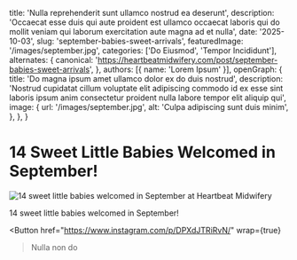 
  title: 'Nulla reprehenderit sunt ullamco nostrud ea deserunt',
  description: 'Occaecat esse duis qui aute proident est ullamco occaecat laboris qui do mollit veniam qui laborum exercitation aute magna ad et nulla',
  date: '2025-10-03',
  slug: 'september-babies-sweet-arrivals',
  featuredImage: '/images/september.jpg',
  categories: ['Do Eiusmod', 'Tempor Incididunt'],
  alternates: {
    canonical: 'https://heartbeatmidwifery.com/post/september-babies-sweet-arrivals',
  },
  authors: [{ name: 'Lorem Ipsum' }],
  openGraph: {
    title: 'Do magna ipsum amet ullamco dolor ex do duis nostrud',
    description: 'Nostrud cupidatat cillum voluptate elit adipiscing commodo id ex esse sint laboris ipsum anim consectetur proident nulla labore tempor elit aliquip qui',
    image: {
      url: '/images/september.jpg',
      alt: 'Culpa adipiscing sunt duis minim',
    },
  },
}

# 14 Sweet Little Babies Welcomed in September!

<Image
  src="/images/september.jpg"
  size="large"
  wrap={true}
  alt="14 sweet little babies welcomed in September at Heartbeat Midwifery"
/>

14 sweet little babies welcomed in September!

<Button
  href="https://www.instagram.com/p/DPXdJTRiRvN/"
  wrap={true}
>Nulla non do</Button>
